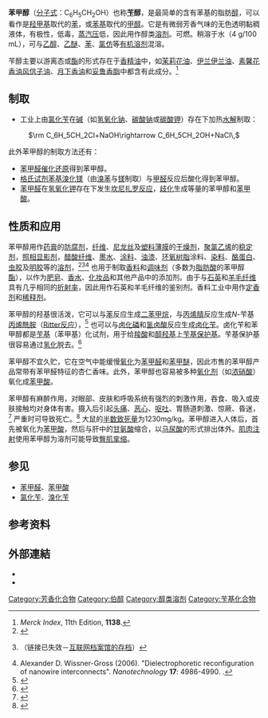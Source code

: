 {{Chembox
| Name = 苯甲醇
| ImageFile = Benzyl-alcohol-2D-skeletal.png
| ImageSize = 150px
| ImageName = 苯甲醇 键线式
| ImageFile1 = Benzyl-alcohol-3D-vdW.png
| ImageSize1 = 100px
| ImageName1 = 苯甲醇 空间填充模型
| NameEn = Benzyl alcohol
| IUPACName = Phenylmethanol
| OtherNames = 苄醇
| Abbreviations = [[苄基|Bn]]OH
| Section1 = {{Chembox Identifiers
| CASNo = 100-51-6
| CASNo_Ref = {{cascite|correct|CAS}}
|  SMILES  =  OCc1ccccc1
|  UNII_Ref  = {{fdacite|correct|FDA}}|  UNII  =  LKG8494WBH
|  KEGG_Ref  = {{keggcite|correct|kegg}}|  KEGG  =  D00077
|  InChI  =  1/C7H8O/c8-6-7-4-2-1-3-5-7/h1-5,8H,6H2
|  InChIKey  =  WVDDGKGOMKODPV-UHFFFAOYAH
|  SMILES1  =  c1ccc(cc1)CO
|  ChEMBL_Ref  = {{ebicite|correct|EBI}}|  ChEMBL  =  720
|  StdInChI_Ref  = {{stdinchicite|correct|chemspider}}|  StdInChI  =  1S/C7H8O/c8-6-7-4-2-1-3-5-7/h1-5,8H,6H2
|  StdInChIKey_Ref  = {{stdinchicite|correct|chemspider}}|  StdInChIKey  =  WVDDGKGOMKODPV-UHFFFAOYSA-N
|  EINECS  =  202-859-9
|  ChemSpiderID_Ref  = {{chemspidercite|correct|chemspider}}|  ChemSpiderID  =  13860335
|  ChEBI_Ref  = {{ebicite|correct|EBI}}|  ChEBI  =  17987
|  PubChem  =  244
|  RTECS  =  DN3150000
}}
| Section2 = {{Chembox Properties
| C=7|H=8|O=1
| Appearance = 无色芳香透明液体
| Density = 1.044 g/cm<sup>3</sup>
| MeltingPt = -15 ℃
| BoilingPt = 205 ℃
| VaporPressure = 3.7 mmHg（77℃）
| Solubility = 稍溶于水
| pKa = 15.4<ref>{{en}}{{cite web|url=http://sitem.herts.ac.uk/aeru/footprint/en/Reports/953.htm |title=存档副本 |accessdate=2009-04-29 |deadurl=yes |archiveurl=https://web.archive.org/web/20090726101848/http://sitem.herts.ac.uk/aeru/footprint/en/Reports/953.htm |archivedate=2009-07-26 }}</ref>
  }}
| Section7 = {{Chembox Hazards
| ExternalMSDS = [http://www.sciencelab.com/msds.php?msdsId=9927099 ScienceLab.com]
| RPhrases = {{R20}}, {{R21}}, {{R22}}, {{R36}}, {{R37}}, {{R38}}
| SPhrases = {{S26}}
| FlashPt = 94 ℃
| Autoignition = 436 ℃
  }}
}}
'''苯甲醇'''（[[分子式|分子式]]：C<sub>6</sub>H<sub>5</sub>CH<sub>2</sub>OH）也称'''[[苄|苄]]醇'''，是最简单的含有苯基的脂肪[[醇|醇]]，可以看作是[[羟甲基|羟甲基]]取代的[[苯|苯]]，或[[苯基|苯基]]取代的[[甲醇|甲醇]]。它是有微弱芳香气味的无色透明黏稠液体，有极性，低毒，[[蒸汽压|蒸汽压]]低，因此用作醇类[[溶剂|溶剂]]。可燃。稍溶于水（4 g/100 mL），可与[[乙醇|乙醇]]、[[乙醚|乙醚]]、[[苯|苯]]、[[氯仿|氯仿]]等[[有机溶剂|有机溶剂]]混溶。

苄醇主要以游离态或[[酯|酯]]的形式存在于[[香精油|香精油]]中，如[[茉莉花油|茉莉花油]]、[[伊兰伊兰油|伊兰伊兰油]]、[[素馨花香油|素馨花香油]][[风信子油|风信子油]]、[[月下香油|月下香油]]和[[妥鲁香脂|妥鲁香脂]]中都含有此成分。<ref>''Merck Index'', 11th Edition, '''1138'''.</ref>

== 制取 ==

* 工业上由[[氯化苄|氯化苄]]在[[碱|碱]]（如[[氢氧化钠|氢氧化钠]]、[[碳酸钠|碳酸钠]]或[[碳酸钾|碳酸钾]]）存在下加热[[水解|水解]]制取：
: <math>\rm C_6H_5CH_2Cl+NaOH\rightarrow C_6H_5CH_2OH+NaCl\,</math>

此外苯甲醇的制取方法还有：

* [[苯甲醛|苯甲醛]][[催化|催化]][[还原|还原]]得到苯甲醇。
* [[格氏试剂|格氏试剂]][[苯基溴化镁|苯基溴化镁]]（由[[溴苯|溴苯]]与[[镁|镁]]制取）与[[甲醛|甲醛]]反应后酸化得到苯甲醇。
* [[苯甲醛|苯甲醛]]在[[氢氧化钾|氢氧化钾]]存在下发生[[坎尼扎罗反应|坎尼扎罗反应]]，[[歧化|歧化]]生成等量的苯甲醇和[[苯甲酸|苯甲酸]]。

== 性质和应用 ==

苯甲醇用作[[药膏|药膏]]的[[防腐剂|防腐剂]]，[[纤维|纤维]]、[[尼龙丝|尼龙丝]]及[[塑料薄膜|塑料薄膜]]的[[干燥剂|干燥剂]]，[[聚氯乙烯|聚氯乙烯]]的[[稳定剂|稳定剂]]，[[照相显影剂|照相显影剂]]，[[醋酸纤维|醋酸纤维]]、[[墨水|墨水]]、[[涂料|涂料]]、[[油漆|油漆]]、[[环氧树脂|环氧树脂]]涂料、[[染料|染料]]、[[酪蛋白|酪蛋白]]、[[虫胶|虫胶]]及[[明胶|明胶]]等的[[溶剂|溶剂]]，<ref>{{cite web|url=http://www.chemicalland21.com/industrialchem/solalc/BENZYL%20ALCOHOL.htm|title=Benzyl alcohol (Phenylcarbinol)|publisher=chemicalland21.com|accessdate=2009-04-25|deadurl=yes|archiveurl=https://web.archive.org/web/20090421060841/http://chemicalland21.com/industrialchem/solalc/BENZYL%20ALCOHOL.htm|archivedate=2009-04-21}}</ref><ref>{{cite journal | title = Nanowires get reconfigured | author = Alexander Wissner-Gross | date = 19 October 2006 | url = http://nanotechweb.org/articles/journal/5/10/2/1 | publisher = Nanotechweb.org | format = [http://scholar.google.co.uk/scholar?hl=en&lr=&q=intitle%3ANanowires+get+reconfigured&as_publication=&as_ylo=&as_yhi=&btnG=Search Scholar search] | journal =  | access-date = 2009-04-25 | archive-url = https://web.archive.org/web/20070522224736/http://nanotechweb.org/articles/journal/5/10/2/1 | archive-date = 2007-05-22 | dead-url = yes }}（链接已失效－[http://web.archive.org/web/20071104012053rn_2/nanotechweb.org/cws/article/lab/26192 互联网档案馆的存档]）</ref><ref>Alexander D. Wissner-Gross (2006). "Dielectrophoretic reconfiguration of nanowire interconnects". ''Nanotechnology'' '''17''': 4986-4990. {{doi|10.1088/0957-4484/17/19/035}}.</ref> 也用于制取[[香料|香料]]和[[调味剂|调味剂]]（多数为[[脂肪酸|脂肪酸]]的苯甲醇[[酯|酯]]），以作为[[肥皂|肥皂]]、[[香水|香水]]、[[化妆品|化妆品]]和其他产品中的添加剂。由于与[[石英|石英]]和[[羊毛纤维|羊毛纤维]]具有几乎相同的[[折射率|折射率]]，因此用作石英和羊毛纤维的鉴别剂。香料工业中用作[[定香剂|定香剂]]和[[稀释剂|稀释剂]]。

苯甲醇的羟基很活泼，它可以与[[苯|苯]]反应生成[[二苯甲烷|二苯甲烷]]，与[[丙烯腈|丙烯腈]]反应生成''N''-苄基[[丙烯酰胺|丙烯酰胺]]（[[Ritter反应|Ritter反应]]），<ref>{{OrgSynth | author = Parris, C. L. | title = N-benzylacrylamide | collvol = 5 | collvolpages = 73 | year = 1973 | prep = cv5p0073}}</ref> 也可以与[[卤化磷|卤化磷]]和[[氢卤酸|氢卤酸]]反应生成[[卤化苄|卤化苄]]。卤化苄和苯甲醇都是[[苄基|苄基]]（苯甲基）化试剂，用于给[[羧酸|羧酸]]和[[醇|醇]][[羟基|羟基]]上[[苄基|苄基]][[保护基|保护基]]。苄基保护基很容易通过[[氢化|氢化]]脱去。<ref>{{OrgSynth | author = Furuta, K.; Gao, Q.-Z.; Yamamoto, H. | title = Chiral (Acyloxy)borane Complex-Catalyzed Asymmetric Diels-Alder Reaction: (1R)-1,3,4-Trimethyl-3-Cyclohexene-1-Carboxaldehyde | collvol = 9 | collvolpages = 722 | year = 1998 | prep = cv9p0722}}</ref>

苯甲醇不宜久贮，它在空气中能缓慢[[氧化|氧化]]为[[苯甲醛|苯甲醛]]和[[苯甲醚|苯甲醚]]，因此市售的苯甲醇产品常带有苯甲醛特征的杏仁香味。此外，苯甲醇也容易被多种[[氧化剂|氧化剂]]（如[[浓硝酸|浓硝酸]]）氧化成[[苯甲酸|苯甲酸]]。

苯甲醇有麻醉作用，对眼部、皮肤和呼吸系统有强烈的刺激作用，吞食、吸入或皮肤接触均对身体有害。摄入后引起[[头痛|头痛]]、[[恶心|恶心]]、[[呕吐|呕吐]]、胃肠道刺激、惊厥、昏迷，<ref>{{cite web|url=http://www.ep.net.cn/MSDS/wuzhi0/032.htm|title=化学品文档|publisher=中国环保网——突发性污染事故中危险品档案库|accessdate=2009-04-25|deadurl=yes|archiveurl=https://web.archive.org/web/20070914043004/http://www.ep.net.cn/msds/wuzhi0/032.htm|archivedate=2007-09-14}}</ref> 严重时可导致死亡。<ref>{{cite journal | url = http://www.cdc.gov/MMWR/preview/mmwrhtml/00001109.htm | title = Neonatal Deaths Associated With Use Of Benzyl Alcohol — United States | journal = Morbidity and Mortality Weekly Report | date = 11 June 1982 | volume = 31 | issue = 22 | pages = 290–1 | access-date = 2009-04-25 | archive-date = 2012-08-30 | archive-url = https://web.archive.org/web/20120830225243/http://www.cdc.gov/mmwr/preview/mmwrhtml/00001109.htm | dead-url = no }}</ref> 大鼠的[[半数致死量|半数致死量]]为1230mg/kg。苯甲醇进入人体后，首先被氧化为[[苯甲酸|苯甲酸]]，然后与肝中的[[甘氨酸|甘氨酸]]缩合，以[[马尿酸|马尿酸]]的形式排出体外。[[肌肉注射|肌肉注射]]使用苯甲醇为溶剂可能导致[[臀肌挛缩|臀肌挛缩]]。

== 参见 ==

* [[苯甲醛|苯甲醛]]、[[苯甲酸|苯甲酸]]
* [[氯化苄|氯化苄]]、[[溴化苄|溴化苄]]

== 参考资料 ==
{{Reflist}}

==外部連結==
{{Portal|醫學}}
*{{ICSC|0833|08}}
* {{cite web | url = https://druginfo.nlm.nih.gov/drugportal/name/benzyl%20alcohol | publisher = U.S. National Library of Medicine | work = Drug Information Portal | title = Benzyl alcohol | access-date = 2020-08-02 | archive-date = 2021-02-28 | archive-url = https://web.archive.org/web/20210228090852/https://druginfo.nlm.nih.gov/drugportal/name/benzyl%20alcohol | dead-url = no }}

{{苯}}

{{Authority control}}
[[Category:芳香化合物|Category:芳香化合物]]
[[Category:伯醇|Category:伯醇]]
[[Category:醇类溶剂|Category:醇类溶剂]]
[[Category:苄基化合物|Category:苄基化合物]]